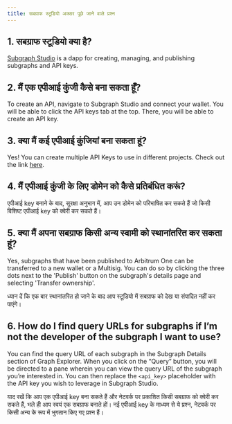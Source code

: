 ```yaml
---
title: सबग्राफ स्टूडियो अक्सर पूछे जाने वाले प्रश्न
---
```


## 1. सबग्राफ स्टूडियो क्या है?

[Subgraph Studio](https://thegraph.com/studio/) is a dapp for creating, managing, and publishing subgraphs and API keys.

## 2. मैं एक एपीआई कुंजी कैसे बना सकता हूँ?

To create an API, navigate to Subgraph Studio and connect your wallet. You will be able to click the API keys tab at the top. There, you will be able to create an API key.

## 3. क्या मैं कई एपीआई कुंजियां बना सकता हूं?

Yes! You can create multiple API Keys to use in different projects. Check out the link [here](https://thegraph.com/studio/apikeys/).

## 4. मैं एपीआई कुंजी के लिए डोमेन को कैसे प्रतिबंधित करूं?

एपीआई key बनाने के बाद, सुरक्षा अनुभाग में, आप उन डोमेन को परिभाषित कर सकते हैं जो किसी विशिष्ट एपीआई key को क्वेरी कर सकते हैं।

## 5. क्या मैं अपना सबग्राफ किसी अन्य स्वामी को स्थानांतरित कर सकता हूं?

Yes, subgraphs that have been published to Arbitrum One can be transferred to a new wallet or a Multisig. You can do so by clicking the three dots next to the 'Publish' button on the subgraph's details page and selecting 'Transfer ownership'.

ध्यान दें कि एक बार स्थानांतरित हो जाने के बाद आप स्टूडियो में सबग्राफ को देख या संपादित नहीं कर पाएंगे।

## 6. How do I find query URLs for subgraphs if I’m not the developer of the subgraph I want to use?

You can find the query URL of each subgraph in the Subgraph Details section of Graph Explorer. When you click on the “Query” button, you will be directed to a pane wherein you can view the query URL of the subgraph you’re interested in. You can then replace the `<api_key>` placeholder with the API key you wish to leverage in Subgraph Studio.

याद रखें कि आप एक एपीआई key बना सकते हैं और नेटवर्क पर प्रकाशित किसी सबग्राफ को क्वेरी कर सकते हैं, भले ही आप स्वयं एक सबग्राफ बनाते हों। नई एपीआई key के माध्यम से ये प्रश्न, नेटवर्क पर किसी अन्य के रूप में भुगतान किए गए प्रश्न हैं।
